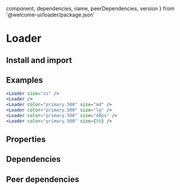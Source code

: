 
  component,
  dependencies,
  name,
  peerDependencies,
  version
} from '@welcome-ui/loader/package.json'

# Loader

<tagversion version={version} name={name} />

## Install and import

<usage component={component} name={name} peerDependencies={peerDependencies} />

## Examples

```jsx column
<Loader size="xs" />
<Loader />
<Loader color="primary.500" size="md" />
<Loader color="primary.500" size="lg" />
<Loader color="primary.500" size="40px" />
<Loader color="primary.500" size={50} />
```

## Properties

<props propTypes={props.propTypes.Loader} />

## Dependencies

<dependencies dependencies={dependencies} />

## Peer dependencies

<dependencies dependencies={peerDependencies} />
